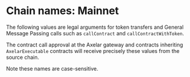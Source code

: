 
# Chain names: Mainnet

The following values are legal arguments for token transfers and General Message Passing calls such as `callContract` and `callContractWithToken`.

The contract call approval at the Axelar gateway and contracts inheriting `AxelarExecutable` contracts will receive precisely these values from the source chain.

Note these names are case-sensitive.

<ChainList environment="mainnet" />